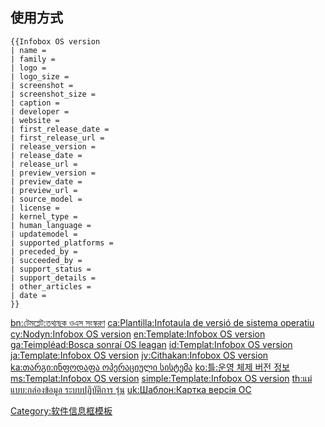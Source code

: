 <noinclude>{{Template doc page viewed directly}}</noinclude>
== 使用方式 ==
<pre>
{{Infobox OS version
| name = 
| family = 
| logo = 
| logo_size = 
| screenshot = 
| screenshot_size = 
| caption = 
| developer = 
| website = 
| first_release_date = 
| first_release_url = 
| release_version = 
| release_date = 
| release_url = 
| preview_version = 
| preview_date = 
| preview_url = 
| source_model = 
| license = 
| kernel_type = 
| human_language = 
| updatemodel = 
| supported_platforms = 
| preceded_by = 
| succeeded_by = 
| support_status = 
| support_details = 
| other_articles = 
| date = 
}}</pre><includeonly>
[[Category:软件信息框模板]]

[[bn:টেমপ্লেট:তথ্যছক ওএস সংস্করণ]]
[[ca:Plantilla:Infotaula de versió de sistema operatiu]]
[[cy:Nodyn:Infobox OS version]]
[[en:Template:Infobox OS version]]
[[ga:Teimpléad:Bosca sonraí OS leagan]]
[[id:Templat:Infobox OS version]]
[[ja:Template:Infobox OS version]]
[[jv:Cithakan:Infobox OS version]]
[[ka:თარგი:ინფოდაფა ოპერაციული სისტემა]]
[[ko:틀:운영 체제 버전 정보]]
[[ms:Templat:Infobox OS version]]
[[simple:Template:Infobox OS version]]
[[th:แม่แบบ:กล่องข้อมูล ระบบปฏิบัติการ รุ่น]]
[[uk:Шаблон:Картка версія ОС]]
</includeonly>